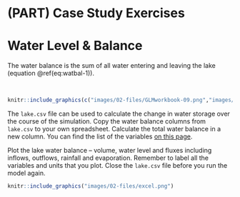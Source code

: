 # (PART) Case Study Exercises {-}

# Water Level & Balance { #WaterBalance}

The water balance is the sum of all water entering and leaving the lake (equation \@ref(eq:watbal-1)). 

```{=tex}
\begin{eqnarray}
\frac{\Delta Storage}{\Delta time} = Rainfall + Snow + Local \ \ runoff + River \ \ inflow
\\
- Evaporation - Withdrawal - Overflow - Seepage
(\#eq:watbal-1)
\end{eqnarray}
```

<br>

```r
knitr::include_graphics(c("images/02-files/GLMworkbook-09.png","images/Spacer.png","images/02-files/GLMworkbook-10.png"))
```

The `lake.csv` file can be used to calculate the change in water storage over the course of the simulation. Copy the water balance columns from `lake.csv` to your own spreadsheet. Calculate the total water balance in a new column. You can find the list of the variables [on this page](https://github.com/AquaticEcoDynamics/glm-aed/wiki/Navigating-GLM-outputs).


Plot the lake water balance -- volume, water level and fluxes including inflows, outflows, rainfall and evaporation. Remember to label all the variables and units that you plot. Close the `lake.csv` file before you run the model again.

```r
knitr::include_graphics("images/02-files/excel.png")
```
